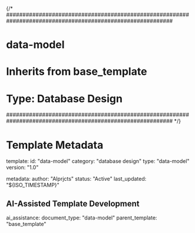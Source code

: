 {/* 
###########################################################################################################
# data-model
# Inherits from base_template
# Type: Database Design
###########################################################################################################
*/}

# Template Metadata
template:
  id: "data-model"
  category: "database design"
  type: "data-model"
  version: "1.0"

metadata:
  author: "AIprjcts"
  status: "Active"
  last_updated: "${ISO_TIMESTAMP}"

## AI-Assisted Template Development
ai_assistance:
  document_type: "data-model"
  parent_template: "base_template"
